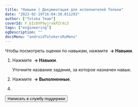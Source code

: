 ```yaml
---
title: "Навыки | Документация для исполнителей Толоки"
date: "2023-02-19T16:04:38.011293"
author: ["Toloka Team"]
coverId: F_bIcOYF9yjrxkPZrXc3
tags: ["engineering"]
ogDescription: ""
docsMenu: "androidTolokersRuMenu"
---
```



<RuSkillsContent1/>

Чтобы посмотреть оценки по навыкам, нажмите **<img src="https://tlk-infra-front.azureedge.net/portal-static/uploaded/images/1677848121910/1677848121910_original_png.png" alt="" /> → Навыки**.

<RuSkillsContent2/>

1. Нажмите **<img src="https://tlk-infra-front.azureedge.net/portal-static/uploaded/images/1677848121910/1677848121910_original_png.png" alt="" /> → Навыки**.

    Уточните название задания, за которое назначен навык.

1. Нажмите **<img src="https://tlk-infra-front.azureedge.net/portal-static/uploaded/images/1677848121910/1677848121910_original_png.png" alt="" /> → Выполненные**.


<RuSkillsContent3/>

4. <RuPriemkaPJlnY4JK3B/>

<RuSkillsContent4/>

<Button themeColor="light" view="default" size="l" type="link" url="../troubleshooting/troubleshooting#not_working_properly">Написать в службу поддержки</Button>
